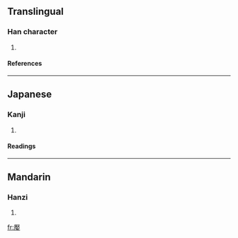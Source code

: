 ==Translingual==
===Han character===
{{Han char|rn=38|rad=女|as=14|sn=17|four=7140<sub>4</sub>|canj=一大女 (MKV)}}
# {{defn|Han|sort=女14}}
====References====
{{Han ref|kx=0273.010|dkj=06825|dj=0541.070|hdz=21086.060|uh=5B2E|ud=23342|bh=ECD6|bd=60630}}
----
==Japanese==
===Kanji===
{{ja-kanji|grade=|rs=女14}}
# {{defn|Japanese}} 
====Readings====
{{ja-readings|on=[[えん]] (en), [[えふ]] (efu)|kun=[[みめよい]] (mimeyoi)}}
----
==Mandarin==
===Hanzi===
{{cmn-hanzi|pin=[[yān]] (yan1)|wg=yen<sup>1</sup>}}
# {{defn|Mandarin}}

[[fr:嬮]]